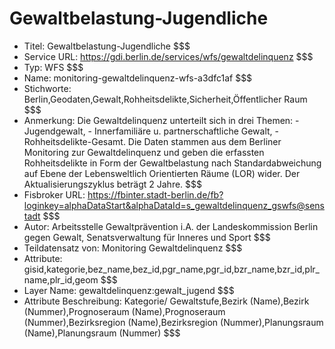 # Gewaltbelastung-Jugendliche
- Titel: Gewaltbelastung-Jugendliche $$$
- Service URL: https://gdi.berlin.de/services/wfs/gewaltdelinquenz $$$
- Typ: WFS $$$
- Name: monitoring-gewaltdelinquenz-wfs-a3dfc1af $$$
- Stichworte: Berlin,Geodaten,Gewalt,Rohheitsdelikte,Sicherheit,Öffentlicher Raum $$$
- Anmerkung: Die Gewaltdelinquenz unterteilt sich in drei Themen: - Jugendgewalt, - Innerfamiliäre u. partnerschaftliche Gewalt, - Rohheitsdelikte-Gesamt. Die Daten stammen aus dem Berliner Monitoring zur Gewaltdelinquenz und geben die erfassten Rohheitsdelikte in Form der Gewaltbelastung nach Standardabweichung auf Ebene der Lebensweltlich Orientierten Räume (LOR) wider. Der Aktualisierungszyklus beträgt 2 Jahre. $$$
- Fisbroker URL: https://fbinter.stadt-berlin.de/fb?loginkey=alphaDataStart&alphaDataId=s_gewaltdelinquenz_gswfs@senstadt $$$
- Autor: Arbeitsstelle Gewaltprävention i.A. der Landeskommission Berlin gegen Gewalt, Senatsverwaltung für Inneres und Sport $$$
- Teildatensatz von: Monitoring Gewaltdelinquenz $$$
- Attribute: gisid,kategorie,bez_name,bez_id,pgr_name,pgr_id,bzr_name,bzr_id,plr_name,plr_id,geom $$$
- Layer Name: gewaltdelinquenz:gewalt_jugend $$$
- Attribute Beschreibung: Kategorie/ Gewaltstufe,Bezirk (Name),Bezirk (Nummer),Prognoseraum (Name),Prognoseraum (Nummer),Bezirksregion (Name),Bezirksregion (Nummer),Planungsraum (Name),Planungsraum (Nummer) $$$
